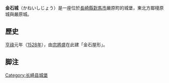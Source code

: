 {{multiple issues|
{{expand|time=2015-08-05T14:41:01+00:00}}
{{expert|time=2015-08-05T14:41:01+00:00}}
{{unreferenced|time=2015-08-05T14:41:01+00:00}}
}}
'''金石城'''（かねいしじょう）是一座位於[[长崎县|長崎縣]][[對馬市|對馬市]]嚴原町的城堡，東北方鄰棧原城與嚴原城。

== 歷史 ==
[[亨祿|亨祿]]元年（[[1528年|1528年]]），由[[宗將盛|宗將盛]]在此建「金石屋形」。

== 脚注 ==
{{Reflist}}
[[Category:长崎县城堡|Category:长崎县城堡]]